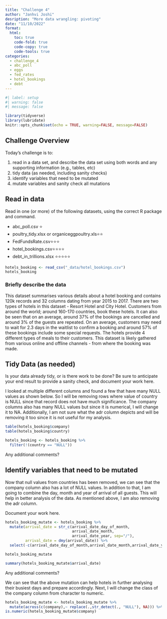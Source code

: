 ```yaml
---
title: "Challenge 4"
author: "Janhvi Joshi"
desription: "More data wrangling: pivoting"
date: "11/10/2022"
format:
  html:
    toc: true
    code-fold: true
    code-copy: true
    code-tools: true
categories:
  - challenge_4
  - abc_poll
  - eggs
  - fed_rates
  - hotel_bookings
  - debt
---
```


```r
#| label: setup
#| warning: false
#| message: false

library(tidyverse)
library(lubridate)
knitr::opts_chunk$set(echo = TRUE, warning=FALSE, message=FALSE)
```

## Challenge Overview

Today's challenge is to:

1)  read in a data set, and describe the data set using both words and any supporting information (e.g., tables, etc)
2)  tidy data (as needed, including sanity checks)
3)  identify variables that need to be mutated
4)  mutate variables and sanity check all mutations

## Read in data

Read in one (or more) of the following datasets, using the correct R package and command.

-   abc_poll.csv ⭐
-   poultry_tidy.xlsx or organiceggpoultry.xls⭐⭐
-   FedFundsRate.csv⭐⭐⭐
-   hotel_bookings.csv⭐⭐⭐⭐
-   debt_in_trillions.xlsx ⭐⭐⭐⭐⭐

```r
hotels_booking <- read_csv("_data/hotel_bookings.csv")
hotels_booking
```

### Briefly describe the data
This dataset summarises various details about a hotel booking and contains 120k records and 32 columns dating from year 2015 to 2017. There are two types of hotels in this dataset - Resort Hotel and City Hotel. Customers from around the world; around 160-170 countries, book these hotels. It can also be seen that on an average, around 37% of the bookings are cancelled and around 3% of the guests are repeated. On an average, customers may need to wait for 2.3 days in the waitlist to confirm a booking and around 57% of these bookings include some special requests. The hotels provide 4 different types of meals to their customers. This dataset is likely gathered from various online and offline channels - from where the booking was made.

## Tidy Data (as needed)

Is your data already tidy, or is there work to be done? Be sure to anticipate your end result to provide a sanity check, and document your work here.

I looked at multiple different columns and found a few that have many NULL values as shown below. So I will be removing rows where value of country is NULL since that record does not have much significance. The company columns also has many NULL values but since it is numerical, I will change it to NA. Additionally, I am not sure what the adr column depicts and will be removing it too since it is not useful for my analysis.

```r
table(hotels_booking$company)
table(hotels_booking$country)

```
```r
hotels_booking <- hotels_booking %>% 
  filter(!(country == "NULL"))
```

Any additional comments?

## Identify variables that need to be mutated

Now that null values from countries has been removed, we can see that the company column also has a lot of NULL values. In addition to that, I am going to combine the day, month and year of arrival of all guests. This will help in better analysis of the data. As mentioned above, I am also removing the adr column.

Document your work here.

```r
hotels_booking_mutate <- hotels_booking %>% 
  mutate(arrival_date = str_c(arrival_date_day_of_month,
                              arrival_date_month,
                              arrival_date_year, sep="/"),
         arrival_date = dmy(arrival_date)) %>% 
  select(-c(arrival_date_day_of_month,arrival_date_month,arrival_date_year, adr))

hotels_booking_mutate
```
```r
summary(hotels_booking_mutate$arrival_date)
```
Any additional comments?

We can see that the above mutation can help hotels in further analysing their busiest days and prepare accordingly. Next, I will change the class of the company column from character to numeric.

```r
hotels_booking_mutate <- hotels_booking_mutate %>%
  mutate(across(c(company),~ replace(.,str_detect(., "NULL"), NA))) %>% mutate_at(vars(company),as.numeric)
is.numeric(hotels_booking_mutate$company)
```